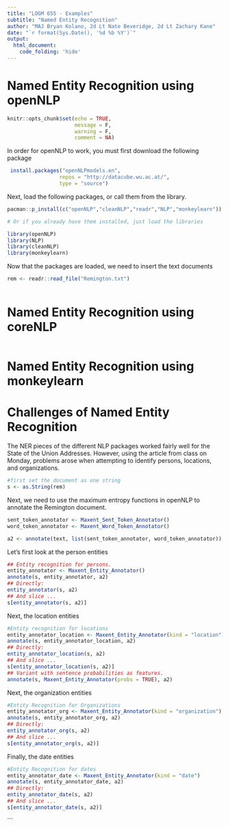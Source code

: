 ```yaml
---
title: "LOGM 655 - Examples"
subtitle: "Named Entity Recognition"
author: "MAJ Bryan Kolano, 2d Lt Nate Beveridge, 2d Lt Zachary Kane"
date: "`r format(Sys.Date(), '%d %b %Y')`"
output: 
  html_document:
    code_folding: 'hide'
---
```


# Named Entity Recognition using openNLP
```r
knitr::opts_chunk$set(echo = TRUE,
                      message = F,
                      warning = F, 
                      comment = NA)

```

In order for openNLP to work, you must first download the following package
```r
 install.packages("openNLPmodels.en",
                 repos = "http://datacube.wu.ac.at/",
                 type = "source")
```
Next, load the following packages, or call them from the library.
```r

pacman::p_install(c("openNLP","cleanNLP","readr","NLP","monkeylearn"))

# Or if you already have them installed, just load the libraries

library(openNLP)
library(NLP)
library(cleanNLP)
library(monkeylearn)
```


Now that the packages are loaded, we need to insert the text documents

```r

rem <- readr::read_file("Remington.txt")



```



# Named Entity Recognition using coreNLP


```r


```
# Named Entity Recognition using monkeylearn




# Challenges of Named Entity Recognition

The NER pieces of the different NLP packages worked fairly well for the State of the Union Addresses.  However, using the article from class on Monday, problems arose when attempting to identify persons, locations, and organizations.

```r
#first set the document as one string
s <- as.String(rem)

```

Next, we need to use the maximum entropy functions in openNLP to annotate the Remington document.

```r
sent_token_annotator <- Maxent_Sent_Token_Annotator()
word_token_annotator <- Maxent_Word_Token_Annotator()

a2 <- annotate(text, list(sent_token_annotator, word_token_annotator))
```

Let's first look at the person entities
```r
## Entity recognition for persons.
entity_annotator <- Maxent_Entity_Annotator()
annotate(s, entity_annotator, a2)
## Directly:
entity_annotator(s, a2)
## And slice ...
s[entity_annotator(s, a2)]
```

Next, the location entities
```r
#Entity recognition for locations
entity_annotator_location <- Maxent_Entity_Annotator(kind = "location")
annotate(s, entity_annotator_location, a2)
## Directly:
entity_annotator_location(s, a2)
## And slice ...
s[entity_annotator_location(s, a2)]
## Variant with sentence probabilities as features.
annotate(s, Maxent_Entity_Annotator(probs = TRUE), a2)
```

Next, the organization entities
```r
#Entity Recognition for Organizations
entity_annotator_org <- Maxent_Entity_Annotator(kind = "organization")
annotate(s, entity_annotator_org, a2)
## Directly:
entity_annotator_org(s, a2)
## And slice ...
s[entity_annotator_org(s, a2)]
```

Finally, the date entities
```r
#Entity Recognition for dates
entity_annotator_date <- Maxent_Entity_Annotator(kind = "date")
annotate(s, entity_annotator_date, a2)
## Directly:
entity_annotator_date(s, a2)
## And slice ...
s[entity_annotator_date(s, a2)]
```



```




